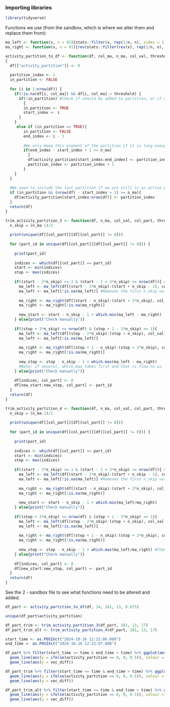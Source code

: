 ### Importing libraries

```r
library(tidyverse)
```

Functions we use (from the sandbox, which is where we alter them and replace them from):

```r
ma_left <- function(x, n = 91){stats::filter(x, rep(1/n, n), sides = 1)}
ma_right <- function(x, n = 91){rev(stats::filter(rev(x), rep(1/n, n), sides = 1))}
```

```r

activity_partition_to_df <- function(df, col_ma, n_ma, col_val, threshold)
{
  df[["activity_partition"]] <- 0
  
  partition_index <- 1
  in_partition <- FALSE
  
  for (i in 1:nrow(df)) {
    if(!is.na(df[i, col_ma]) && df[i, col_ma] > threshold) {
      if(!in_partition) #Check if should be added to partition, or if we create a new element of the partition
        {
        in_partition <- TRUE
        start_index <- i
      }
    }
     else if (in_partition == TRUE){
        in_partition <- FALSE
        end_index <- i - 1
        
        #We only keep this element of the partition if it is long enough
        if(end_index - start_index + 1 >= n_ma)
          {
          df$activity_partition[start_index:end_index] <- partition_index
          partition_index <- partition_index + 1
        }
    }
  }
  
  #We need to include the last partition if we are still in an active period
  if (in_partition && (nrow(df) - start_index + 1) >= n_ma){
    df$activity_partition[start_index:nrow(df)] <- partition_index
  }
  return(df)
}

```

```r

trim_activity_partition_3 <- function(df, n_ma, col_val, col_part, threshold){
  n_skip = (n_ma-1)/2
  
  print(unique(df[[col_part]][df[[col_part]] != 0]))
  
  for (part_id in unique(df[[col_part]][df[[col_part]] != 0])) {
    
    print(part_id)
    
    indices <- which(df[[col_part]] == part_id)
    start <- min(indices)
    stop <- max(indices)
    
    if((start - 3*n_skip) >= 1 & (start - 1 + 3*n_skip) <= nrow(df)){ #Made 3* n_skip as the first and last of the moving average column are NA already
      ma_left <- ma_left(df[(start - 2*n_skip):(start + n_skip - 1), col_val], n = (n_skip + 0)) #On the left, we do not want to include the value itself, but the ma function does so, so we need to account for this by taking +0 instead
      ma_left <- ma_left[!is.na(ma_left)] #Removes the first n_skip values that were just needed for the computation of the relevant values anyway
      
      ma_right <- ma_right(df[(start - n_skip):(start + 2*n_skip), col_val], n = (n_skip + 1)) 
      ma_right <- ma_right[!is.na(ma_right)]
      
      new_start <- start - n_skip - 1 + which.min(ma_left - ma_right)
    } else{print("Check manually")}
    
    if((stop + 3*n_skip) <= nrow(df) & (stop + 1 - 3*n_skip) >= 1){
      ma_left <- ma_left(df[(stop - 2*n_skip):(stop + n_skip), col_val], n = (n_skip + 1))
      ma_left <- ma_left[!is.na(ma_left)]
      
      ma_right <- ma_right(df[(stop + 1 - n_skip):(stop + 2*n_skip), col_val], n = (n_skip + 0)) 
      ma_right <- ma_right[!is.na(ma_right)]
      
      new_stop <- stop - n_skip - 1 + which.max(ma_left - ma_right)
      #Note: if several, which.max takes first and that is fine to us. We do not exepct this to happen, and could decide arbitrarily if it does
    } else{print("Check manually")}
    
    df[indices, col_part] <- 0
    df[new_start:new_stop, col_part] <- part_id 
  }
  return(df)
}

trim_activity_partition_4 <- function(df, n_ma, col_val, col_part, threshold){
  n_skip = (n_ma-1)/2
  
  print(unique(df[[col_part]][df[[col_part]] != 0]))
  
  for (part_id in unique(df[[col_part]][df[[col_part]] != 0])) {
    
    print(part_id)
    
    indices <- which(df[[col_part]] == part_id)
    start <- min(indices)
    stop <- max(indices)
    
    if((start - 3*n_skip) >= 1 & (start - 1 + 3*n_skip) <= nrow(df)){ #Made 3* n_skip as the first and last of the moving average column are NA already
      ma_left <- ma_left(df[(start - 2*n_skip):(start + n_skip - 1), col_val], n = (n_skip + 0)) #On the left, we do not want to include the value itself, but the ma function does so, so we need to account for this by taking +0 instead
      ma_left <- ma_left[!is.na(ma_left)] #Removes the first n_skip values that were just needed for the computation of the relevant values anyway
      
      ma_right <- ma_right(df[(start - n_skip):(start + 2*n_skip), col_val], n = (n_skip + 1)) 
      ma_right <- ma_right[!is.na(ma_right)]
      
      new_start <- start - n_skip - 1 + which.min(ma_left/ma_right)
    } else{print("Check manually")}
    
    if((stop + 3*n_skip) <= nrow(df) & (stop + 1 - 3*n_skip) >= 1){
      ma_left <- ma_left(df[(stop - 2*n_skip):(stop + n_skip), col_val], n = (n_skip + 1))
      ma_left <- ma_left[!is.na(ma_left)]
      
      ma_right <- ma_right(df[(stop + 1 - n_skip):(stop + 2*n_skip), col_val], n = (n_skip + 0)) 
      ma_right <- ma_right[!is.na(ma_right)]
      
      new_stop <- stop - n_skip - 1 + which.max(ma_left/ma_right) #Changed stop+1 to stop. With stop+1 it would be start of inactive period
    } else{print("Check manually")}
    
    df[indices, col_part] <- 0
    df[new_start:new_stop, col_part] <- part_id 
  }
  return(df)
}

```

See the 2 - sandbox file to see what functions need to be altered and added. 

```r
df_part <- activity_partition_to_df(df, 14, 181, 13, 0.075)

unique(df_part$activity_partition)

df_part_trim <- trim_activity_partition_3(df_part, 181, 13, 17)
df_part_trim_alt <- trim_activity_partition_4(df_part, 181, 13, 17)
```

```r
start_time <- as.POSIXct("2024-10-16 12:22:06.000")
end_time <- as.POSIXct("2024-10-16 12:22:07.000")

df_part %>% filter(start_time <= time & end_time > time) %>% ggplot(aes(x = time)) + 
  geom_line(aes(y = ifelse(activity_partition == 0, 0, 0.5)), colour = "red") +
  geom_line(aes(y = vec_diff))

df_part_trim %>% filter(start_time <= time & end_time > time) %>% ggplot(aes(x = time)) + 
  geom_line(aes(y = ifelse(activity_partition == 0, 0, 0.5)), colour = "red") +
  geom_line(aes(y = vec_diff))

df_part_trim_alt %>% filter(start_time <= time & end_time > time) %>% ggplot(aes(x = time)) + 
  geom_line(aes(y = ifelse(activity_partition == 0, 0, 0.5)), colour = "red") +
  geom_line(aes(y = vec_diff))
```
